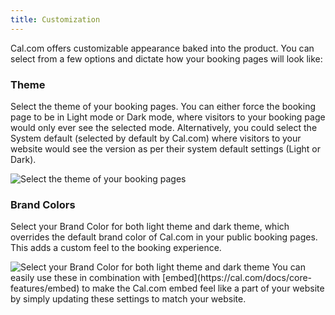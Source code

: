 ```yaml
---
title: Customization
---
```


Cal.com offers customizable appearance baked into the product. You can select from a few options and dictate how your booking pages will look like:

### Theme 
Select the theme of your booking pages. You can either force the booking page to be in Light mode or Dark mode, where visitors to your booking page would only ever see the selected mode. Alternatively, you could select the System default (selected by default by Cal.com) where visitors to your website would see the version as per their system default settings (Light or Dark).
<Frame>
<img src="/images/customization-1.png" alt="Select the theme of your booking pages" />
</Frame>

### Brand Colors
Select your Brand Color for both light theme and dark theme, which overrides the default brand color of Cal.com in your public booking pages. This adds a custom feel to the booking experience. 
<Frame>
<img src="/images/customization-2.png" alt="Select your Brand Color for both light theme and dark theme" />
</Frame>
You can easily use these in combination with [embed](https://cal.com/docs/core-features/embed) to make the Cal.com embed feel like a part of your website by simply updating these settings to match your website.
